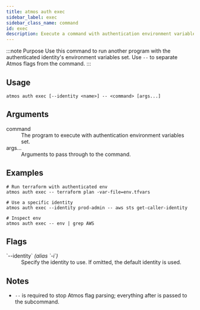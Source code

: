 ```yaml
---
title: atmos auth exec
sidebar_label: exec
sidebar_class_name: command
id: exec
description: Execute a command with authentication environment variables set for the selected identity.
---
```


:::note Purpose
Use this command to run another program with the authenticated identity's environment variables set. Use `--` to separate Atmos flags from the command.
:::

<Screengrab title="atmos auth exec --help" slug="atmos-auth-exec--help" />

## Usage

```shell
atmos auth exec [--identity <name>] -- <command> [args...]
```

## Arguments

<dl>
  <dt>command</dt>
  <dd>The program to execute with authentication environment variables set.</dd>

  <dt>args...</dt>
  <dd>Arguments to pass through to the command.</dd>
</dl>

## Examples

```shell
# Run terraform with authenticated env
atmos auth exec -- terraform plan -var-file=env.tfvars

# Use a specific identity
atmos auth exec --identity prod-admin -- aws sts get-caller-identity

# Inspect env
atmos auth exec -- env | grep AWS
```

## Flags

<dl>
  <dt>`--identity` <em>(alias `-i`)</em></dt>
  <dd>Specify the identity to use. If omitted, the default identity is used.</dd>
</dl>

## Notes

- `--` is required to stop Atmos flag parsing; everything after is passed to the subcommand.
